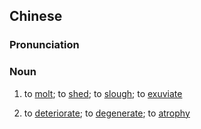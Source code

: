 {{also|蜕化}}
==Chinese==
{{zh-forms|s=蜕化}}

===Pronunciation===
{{zh-pron
|m=tuìhuà
|c=teoi3 faa3
|mn=qz,xm,zz:thòe-hòa
|cat=n
}}

===Noun===
{{zh-noun}}

# {{lb|zh|of insects}} to [[molt]]; to [[shed]]; to [[slough]]; to [[exuviate]]
# to [[deteriorate]]; to [[degenerate]]; to [[atrophy]]